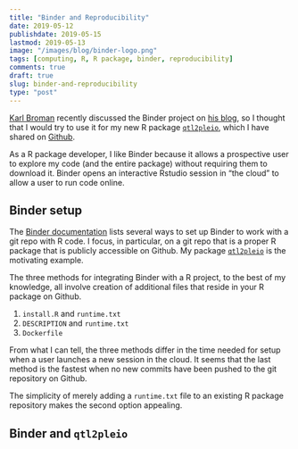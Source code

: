 ```yaml
---
title: "Binder and Reproducibility"
date: 2019-05-12
publishdate: 2019-05-15
lastmod: 2019-05-13
image: "/images/blog/binder-logo.png"
tags: [computing, R, R package, binder, reproducibility]
comments: true
draft: true
slug: binder-and-reproducibility
type: "post"
---
```


[Karl Broman](https://kbroman.org/) recently discussed the Binder project on [his blog](https://kbroman.org/blog/2019/02/18/omg_binder/), so I thought that I would try to use it for my new R package [`qtl2pleio`](https://fboehm.us/static/software/qtl2pleio/), which I have shared on [Github](https://github.com/fboehm/qtl2pleio/). 

As a R package developer, I like Binder because it allows a prospective user to explore my code (and the entire package) without requiring them to download it. Binder opens an interactive Rstudio session in "the cloud" to allow a user to run code online.



## Binder setup

The [Binder documentation](https://mybinder.readthedocs.io/en/latest/) lists several ways to set up Binder to work with a git repo with R code. I focus, in particular, on a git repo that is a proper R package that is publicly accessible on Github. My package [`qtl2pleio`](https://github.com/fboehm/qtl2pleio/) is the motivating example. 

The three methods for integrating Binder with a R project, to the best of my knowledge, all involve creation of additional files that reside in your R package on Github.

1. `install.R` and `runtime.txt`
1. `DESCRIPTION` and `runtime.txt`
1. `Dockerfile` 

From what I can tell, the three methods differ in the time needed for setup when a user launches a new session in the cloud. It seems that the last method is the fastest when no new commits have been pushed to the git repository on Github.

The simplicity of merely adding a `runtime.txt` file to an existing R package repository makes the second option appealing. 








## Binder and `qtl2pleio` 






